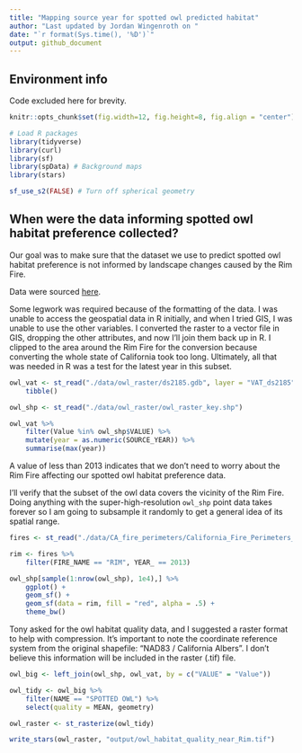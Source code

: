 ```yaml
---
title: "Mapping source year for spotted owl predicted habitat"
author: "Last updated by Jordan Wingenroth on "
date: "`r format(Sys.time(), '%D')`"
output: github_document
---
```


## Environment info

Code excluded here for brevity.

```r

knitr::opts_chunk$set(fig.width=12, fig.height=8, fig.align = "center")

# Load R packages
library(tidyverse)
library(curl)
library(sf)
library(spData) # Background maps
library(stars)

sf_use_s2(FALSE) # Turn off spherical geometry

```

## When were the data informing spotted owl habitat preference collected?

Our goal was to make sure that the dataset we use to predict spotted owl habitat preference is not informed by landscape changes caused by the Rim Fire.

Data were sourced [here](https://map.dfg.ca.gov/metadata/ds2185.html).

Some legwork was required because of the formatting of the data. I was unable to access the geospatial data in R initially, and when I tried GIS, I was unable to use the other variables. I converted the raster to a vector file in GIS, dropping the other attributes, and now I'll join them back up in R. I clipped to the area around the Rim Fire for the conversion because converting the whole state of California took too long. Ultimately, all that was needed in R was a test for the latest year in this subset.

```r

owl_vat <- st_read("./data/owl_raster/ds2185.gdb", layer = "VAT_ds2185") %>%
    tibble()

owl_shp <- st_read("./data/owl_raster/owl_raster_key.shp")

owl_vat %>%
    filter(Value %in% owl_shp$VALUE) %>%
    mutate(year = as.numeric(SOURCE_YEAR)) %>%
    summarise(max(year))

```

A value of less than 2013 indicates that we don't need to worry about the Rim Fire affecting our spotted owl habitat preference data.

I'll verify that the subset of the owl data covers the vicinity of the Rim Fire. Doing anything with the super-high-resolution `owl_shp` point data takes forever so I am going to subsample it randomly to get a general idea of its spatial range.

```r

fires <- st_read("./data/CA_fire_perimeters/California_Fire_Perimeters__all_.shp")

rim <- fires %>%
    filter(FIRE_NAME == "RIM", YEAR_ == 2013)

owl_shp[sample(1:nrow(owl_shp), 1e4),] %>%
    ggplot() +
    geom_sf() +
    geom_sf(data = rim, fill = "red", alpha = .5) +
    theme_bw()

```

Tony asked for the owl habitat quality data, and I suggested a raster format to help with compression. It's important to note the coordinate reference system from the original shapefile: "NAD83 / California Albers". I don't believe this information will be included in the raster (.tif) file.

```r

owl_big <- left_join(owl_shp, owl_vat, by = c("VALUE" = "Value"))

owl_tidy <- owl_big %>%
    filter(NAME == "SPOTTED OWL") %>%
    select(quality = MEAN, geometry)

owl_raster <- st_rasterize(owl_tidy)

write_stars(owl_raster, "output/owl_habitat_quality_near_Rim.tif")

```
